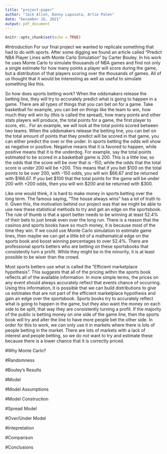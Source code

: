 ---
title: "project-paper"
author: "Jack Allen, Danny Laposata, Artie Palen"
date: "December 16, 2021"
output: pdf_document
---

```{r setup, include=FALSE}
knitr::opts_chunk$set(echo = TRUE)
```

#Introduction
For our final project we wanted to replicate something that had to do with sports. After some digging we found an article called "Predict NBA Player Lines with Monte Carlo Simulation" by Carter Bouley. In his work he uses Monte Carlo to simulate thousands of NBA games and find not only a single estimate for how many points a player will score during the game, but a distribution of that players scoring over the thousands of games. All of us thought that it would be interesting as well as useful to simulate something like this.

So how does sports betting work? When the oddsmakers release the betting line, they will try to accurately predict what is going to happen in a game. There are all types of things that you can bet on for a game. Take basketball for example, you can bet on things like the team to win, how much they will win by (this is called the spread), how many points and other stats players will produce, the total points for a game, the first player to score, etc.. For an example, we will look at the total points scored between two teams. When the oddsmakers release the betting line, you can bet on the total amount of points that they predict will be scored in that game, you can either predict the over or the under. In sports betting the odds will show as negative or positive. Negative means that it is favored to happen, while positive means that it is the underdog. For example, say the total points estimated to be scored in a basketball game is 200. This is a little low, so the odds that the score will be over that is -150, while the odds that the total score is under 200 will be +200. This means that if you bet $100 on the total points to be over 200, with -150 odds, you will win $66.67 and be returned with $166.67. If you bet $100 that the total points for the game will be under 200 with +200 odds, then you will win $200 and be returned with $300.

Like one would think, it is hard to make money in sports betting over the long term. The famous saying, "The house always wins" has a lot of truth to it. Given this, the motivation behind our project was that we might be able to use new these statistical methods to try and get an edge on the sportsbook. The rule of thumb is that a sport better needs to be winning at least 52.4% of their bets to just break even over the long run. There is a reason that the casinos and sports books have so much money, it is because most of the time they win. If we could use Monte Carlo simulation to estimate game lines, then maybe we can get a little bit of a mathematical edge on the sports book and boost winning percentages to over 52.4%. There are professional sports betters who are betting on these sportsbooks that consistently turn a profit. While they might be in the minority, it is at least possible to be wiser than the crowd.

Most sports betters use what is called the "Efficient marketplace hypothesis". This suggests that all of the pricing within the sports book reflects all of the available information. In more simple terms, the prices on any event should always accurately reflect that events chance of occurring. Using this information, it is possible that we can build distributions to give us estimates that are not part of the efficient marketplace hypothesis and gain an edge over the sportsbook. Sports books try to accurately reflect what is going to happen in the game, but they also want the money on each side to be split, that way they are consistently turning a profit. If the majority of the public is betting money on one side of the game line, then the sports book will try and alter the line to have more people bet the other side. In order for this to work, we can only use it in markets where there is lots of people betting in the market. There are lots of markets with a lack of interest and people betting, so we do not want to try and estimate these because there is a lower chance that it is correctly priced.


#Why Monte Carlo?

#Randomness

#Bouley's Results

#Model

#Model Assumptions

#Model Construction

#Spread Model

#Over/Under Model

#Intepretation

#Comparison

#Conclusions
